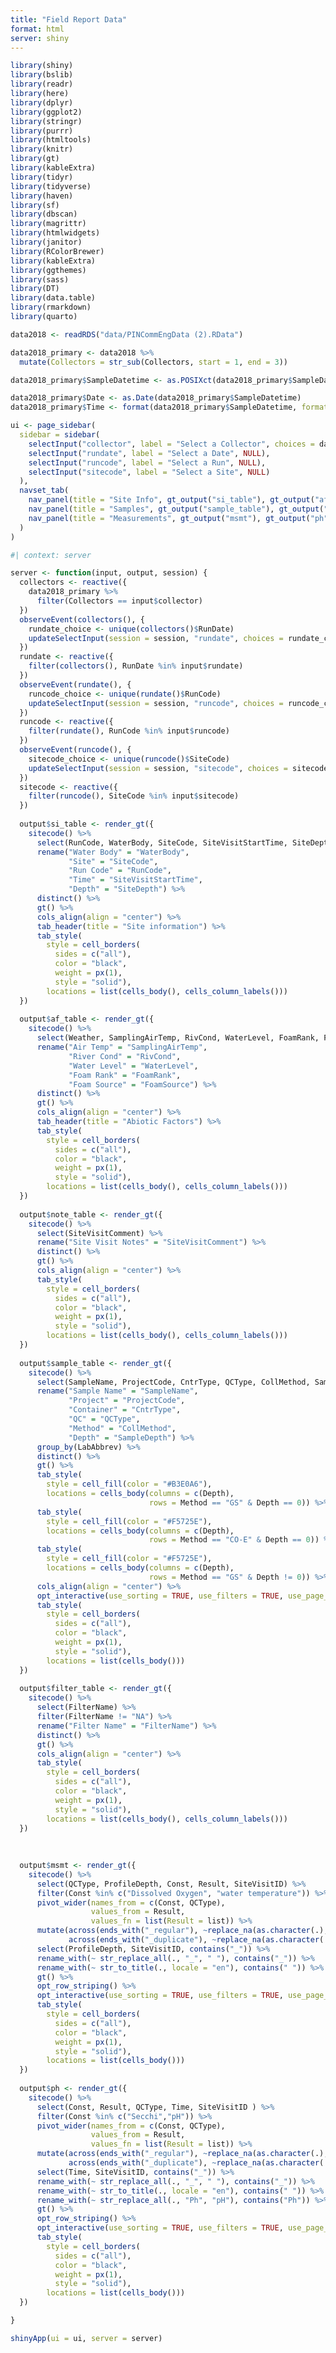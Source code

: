 ```yaml
---
title: "Field Report Data"
format: html
server: shiny
---
```


```r
library(shiny)
library(bslib)
library(readr)
library(here)
library(dplyr)
library(ggplot2)
library(stringr)
library(purrr)
library(htmltools)
library(knitr)
library(gt)
library(kableExtra)
library(tidyr)
library(tidyverse)
library(haven)
library(sf)
library(dbscan)
library(magrittr)
library(htmlwidgets)
library(janitor)
library(RColorBrewer)
library(kableExtra)
library(ggthemes)
library(sass)
library(DT)
library(data.table)
library(rmarkdown)
library(quarto)

data2018 <- readRDS("data/PINCommEngData (2).RData")

data2018_primary <- data2018 %>%
  mutate(Collectors = str_sub(Collectors, start = 1, end = 3))

data2018_primary$SampleDatetime <- as.POSIXct(data2018_primary$SampleDatetime, format = "%m/%d/%Y %H:%M:%S")

data2018_primary$Date <- as.Date(data2018_primary$SampleDatetime)
data2018_primary$Time <- format(data2018_primary$SampleDatetime, format = "%H:%M:%S")
```


```r
ui <- page_sidebar(
  sidebar = sidebar(
    selectInput("collector", label = "Select a Collector", choices = data2018_primary$Collectors),
    selectInput("rundate", label = "Select a Date", NULL),
    selectInput("runcode", label = "Select a Run", NULL),
    selectInput("sitecode", label = "Select a Site", NULL)
  ),
  navset_tab(
    nav_panel(title = "Site Info", gt_output("si_table"), gt_output("af_table"), gt_output("note_table")),
    nav_panel(title = "Samples", gt_output("sample_table"), gt_output("filter_table")),
    nav_panel(title = "Measurements", gt_output("msmt"), gt_output("ph"))
  )
)
```

```r
#| context: server

server <- function(input, output, session) {
  collectors <- reactive({
    data2018_primary %>%
      filter(Collectors == input$collector)
  })
  observeEvent(collectors(), {
    rundate_choice <- unique(collectors()$RunDate)
    updateSelectInput(session = session, "rundate", choices = rundate_choice)
  })
  rundate <- reactive({
    filter(collectors(), RunDate %in% input$rundate)
  })
  observeEvent(rundate(), {
    runcode_choice <- unique(rundate()$RunCode)
    updateSelectInput(session = session, "runcode", choices = runcode_choice)
  })
  runcode <- reactive({
    filter(rundate(), RunCode %in% input$runcode)
  })
  observeEvent(runcode(), {
    sitecode_choice <- unique(runcode()$SiteCode)
    updateSelectInput(session = session, "sitecode", choices = sitecode_choice)
  })
  sitecode <- reactive({
    filter(runcode(), SiteCode %in% input$sitecode)
  })
  
  output$si_table <- render_gt({
    sitecode() %>% 
      select(RunCode, WaterBody, SiteCode, SiteVisitStartTime, SiteDepth) %>%
      rename("Water Body" = "WaterBody",
             "Site" = "SiteCode",
             "Run Code" = "RunCode",
             "Time" = "SiteVisitStartTime",
             "Depth" = "SiteDepth") %>%
      distinct() %>% 
      gt() %>%
      cols_align(align = "center") %>% 
      tab_header(title = "Site information") %>%
      tab_style(
        style = cell_borders(
          sides = c("all"),
          color = "black",
          weight = px(1),
          style = "solid"),
        locations = list(cells_body(), cells_column_labels()))
  })
  
  output$af_table <- render_gt({
    sitecode() %>% 
      select(Weather, SamplingAirTemp, RivCond, WaterLevel, FoamRank, FoamSource) %>% 
      rename("Air Temp" = "SamplingAirTemp",
             "River Cond" = "RivCond", 
             "Water Level" = "WaterLevel",
             "Foam Rank" = "FoamRank",
             "Foam Source" = "FoamSource") %>%
      distinct() %>% 
      gt() %>%
      cols_align(align = "center") %>%
      tab_header(title = "Abiotic Factors") %>%
      tab_style(
        style = cell_borders(
          sides = c("all"),
          color = "black",
          weight = px(1),
          style = "solid"),
        locations = list(cells_body(), cells_column_labels()))
  })
  
  output$note_table <- render_gt({
    sitecode() %>% 
      select(SiteVisitComment) %>% 
      rename("Site Visit Notes" = "SiteVisitComment") %>%
      distinct() %>% 
      gt() %>%
      cols_align(align = "center") %>%
      tab_style(
        style = cell_borders(
          sides = c("all"),
          color = "black",
          weight = px(1),
          style = "solid"),
        locations = list(cells_body(), cells_column_labels()))
  })
  
  output$sample_table <- render_gt({
    sitecode() %>% 
      select(SampleName, ProjectCode, CntrType, QCType, CollMethod, SampleDepth, LabAbbrev) %>%
      rename("Sample Name" = "SampleName", 
             "Project" = "ProjectCode", 
             "Container" = "CntrType", 
             "QC" = "QCType",
             "Method" = "CollMethod",
             "Depth" = "SampleDepth") %>%
      group_by(LabAbbrev) %>%
      distinct() %>% 
      gt() %>%
      tab_style(
        style = cell_fill(color = "#B3E0A6"),
        locations = cells_body(columns = c(Depth),
                               rows = Method == "GS" & Depth == 0)) %>%
      tab_style(
        style = cell_fill(color = "#F5725E"),
        locations = cells_body(columns = c(Depth),
                               rows = Method == "CO-E" & Depth == 0)) %>%
      tab_style(
        style = cell_fill(color = "#F5725E"),
        locations = cells_body(columns = c(Depth),
                               rows = Method == "GS" & Depth != 0)) %>%
      cols_align(align = "center") %>%
      opt_interactive(use_sorting = TRUE, use_filters = TRUE, use_page_size_select = TRUE, page_size_default = 5, page_size_values = c(5, 10, 25, 50, 100)) %>%
      tab_style(
        style = cell_borders(
          sides = c("all"),
          color = "black",
          weight = px(1),
          style = "solid"),
        locations = list(cells_body()))
  })
  
  output$filter_table <- render_gt({
    sitecode() %>% 
      select(FilterName) %>%
      filter(FilterName != "NA") %>% 
      rename("Filter Name" = "FilterName") %>%
      distinct() %>%
      gt() %>%
      cols_align(align = "center") %>%
      tab_style(
        style = cell_borders(
          sides = c("all"),
          color = "black",
          weight = px(1),
          style = "solid"),
        locations = list(cells_body(), cells_column_labels()))
  })
  
  
  
  output$msmt <- render_gt({
    sitecode() %>% 
      select(QCType, ProfileDepth, Const, Result, SiteVisitID) %>%
      filter(Const %in% c("Dissolved Oxygen", "water temperature")) %>%
      pivot_wider(names_from = c(Const, QCType),
                  values_from = Result,
                  values_fn = list(Result = list)) %>%
      mutate(across(ends_with("_regular"), ~replace_na(as.character(.), "-")),
             across(ends_with("_duplicate"), ~replace_na(as.character(.), "-"))) %>% 
      select(ProfileDepth, SiteVisitID, contains("_")) %>%
      rename_with(~ str_replace_all(., "_", " "), contains("_")) %>% 
      rename_with(~ str_to_title(., locale = "en"), contains(" ")) %>% 
      gt() %>%
      opt_row_striping() %>%
      opt_interactive(use_sorting = TRUE, use_filters = TRUE, use_page_size_select = TRUE, page_size_default = 10, page_size_values = c(10, 25, 50, 100)) %>%
      tab_style(
        style = cell_borders(
          sides = c("all"),
          color = "black",
          weight = px(1),
          style = "solid"),
        locations = list(cells_body()))
  })
  
  output$ph <- render_gt({
    sitecode() %>%
      select(Const, Result, QCType, Time, SiteVisitID ) %>% 
      filter(Const %in% c("Secchi","pH")) %>% 
      pivot_wider(names_from = c(Const, QCType),
                  values_from = Result,
                  values_fn = list(Result = list)) %>% 
      mutate(across(ends_with("_regular"), ~replace_na(as.character(.), "-")),
             across(ends_with("_duplicate"), ~replace_na(as.character(.), "-"))) %>% 
      select(Time, SiteVisitID, contains("_")) %>%
      rename_with(~ str_replace_all(., "_", " "), contains("_")) %>% 
      rename_with(~ str_to_title(., locale = "en"), contains(" ")) %>% 
      rename_with(~ str_replace_all(., "Ph", "pH"), contains("Ph")) %>% 
      gt() %>% 
      opt_row_striping() %>%
      opt_interactive(use_sorting = TRUE, use_filters = TRUE, use_page_size_select = TRUE, page_size_default = 10, page_size_values = c(10, 25, 50, 100)) %>%
      tab_style(
        style = cell_borders(
          sides = c("all"),
          color = "black",
          weight = px(1),
          style = "solid"),
        locations = list(cells_body()))
  })

}
```

```r
shinyApp(ui = ui, server = server)
```


